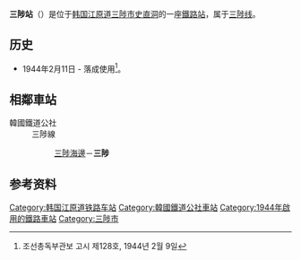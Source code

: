 {{朝鮮半島車站資訊
|公司色 = #0066b3
|文字色 = 
|站名 = 三陟站<br />{{lang|en|Samcheok}}
|圖片 =Korail Samcheok Line Samcheok Station.jpg
|pxl = 
|圖片說明 =车站站舍
|車站編號 = 
|前一站 = [[三陟海邊站|三陟海邊]]
|前一站距離 = 5.1
|後一站距離 = 
|後一站 = 
|距離 =12.9
|起點站 = [[东海站_(江原道)|东海]]
|所屬路線 = [[三陟线|三陟线]]
|諺文 = 삼척역
|朝鮮漢字 =三陟驛
|文觀部式 =Samcheong-yeok
|馬-賴式 =Samch'ŏng-yŏk
|副站名 = 
|停站路線數 = 
|所屬公司 = [[韩国铁道公社|韩国铁道公社]]
|所在地 =[[江原道_(韩国)|江原道]][[三陟市|三陟市]][[史直洞|史直洞]]51-16
|車站構造 = 地面車站
|月台配置 = 1面2线
|啟用年月日 =1944年2月11日
|廢站年月日 = 
|上下車人次 =
|統計年度 =
|轉車 = 
|備註 = 
|全寬備註 = 
}}

'''三陟站'''（{{kor|諺=삼척역|漢=三陟驛|羅=Samcheok yeok|f=y}}）是位于[[韩国|韩国]][[江原道_(韩国)|江原道]][[三陟市|三陟市]][[史直洞|史直洞]]的一座[[鐵路站|鐵路站]]，属于[[三陟线|三陟线]]。

== 历史 ==
*1944年2月11日 - 落成使用<ref>조선총독부관보 고시 제128호, 1944년 2월 9일</ref>。

== 相鄰車站 ==
;韓國鐵道公社
:三陟線
::[[三陟海邊站|三陟海邊]]－'''三陟'''

== 参考资料 ==
{{reflist}}

{{三陟线}}

[[Category:韩国江原道铁路车站|Category:韩国江原道铁路车站]]
[[Category:韓國鐵道公社車站|Category:韓國鐵道公社車站]]
[[Category:1944年啟用的鐵路車站|Category:1944年啟用的鐵路車站]]
[[Category:三陟市|Category:三陟市]]